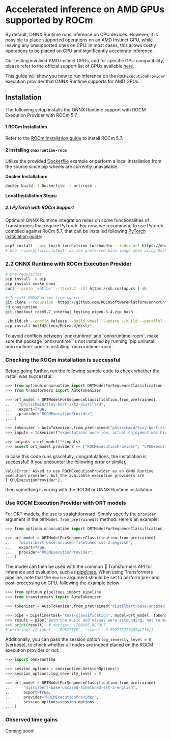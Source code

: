# Accelerated inference on AMD GPUs supported by ROCm

By default, ONNX Runtime runs inference on CPU devices. However, it is possible to place supported operations on an AMD Instinct GPU, while leaving any unsupported ones on CPU. In most cases, this allows costly operations to be placed on GPU and significantly accelerate inference.

Our testing involved AMD Instinct GPUs, and for specific GPU compatibility, please refer to the official support list of GPUs available [here](https://rocm.docs.amd.com/en/latest/release/gpu_os_support.html).

This guide will show you how to run inference on the `ROCMExecutionProvider` execution provider that ONNX Runtime supports for AMD GPUs.

## Installation
The following setup installs the ONNX Runtime support with ROCM Execution Provider with ROCm 5.7. 

#### 1 ROCm Installation

Refer to the [ROCm installation guide](https://rocm.docs.amd.com/en/latest/deploy/linux/index.html) to install ROCm 5.7.

#### 2 Installing `onnxruntime-rocm`

Utilize the provided [Dockerfile](https://github.com/huggingface/optimum-amd/blob/main/docker/onnx-runtime-amd-gpu/Dockerfile) example or perform a local installation from the source since pip wheels are currently unavailable.

**Docker Installation:**

```bash
docker build -f Dockerfile -t ort/rocm .
```

**Local Installation Steps:**

##### 2.1 PyTorch with ROCm Support
Optimum ONNX Runtime integration relies on some functionalities of Transformers that require PyTorch. For now, we recommend to use Pytorch compiled against RoCm 5.7, that can be installed following [PyTorch installation guide](https://pytorch.org/get-started/locally/): 

```bash
pip3 install --pre torch torchvision torchaudio --index-url https://download.pytorch.org/whl/nightly/rocm5.7
# Use 'rocm/pytorch:latest' as the preferred base image when using Docker for PyTorch installation.
```

### 2.2 ONNX Runtime with ROCm Execution Provider

```bash
# pre-requisites
pip install -U pip
pip install cmake onnx
curl --proto '=https' --tlsv1.2 -sSf https://sh.rustup.rs | sh

# Install ONNXRuntime from source
git clone --recursive  https://github.com/ROCmSoftwarePlatform/onnxruntime.git
cd onnxruntime
git checkout rocm5.7_internal_testing_eigen-3.4.zip_hash

./build.sh --config Release --build_wheel --update --build --parallel --cmake_extra_defines ONNXRUNTIME_VERSION=$(cat ./VERSION_NUMBER) --use_rocm --rocm_home=/opt/rocm
pip install build/Linux/Release/dist/*
```

<Tip>
To avoid conflicts between `onnxruntime` and `onnxruntime-rocm`, make sure the package `onnxruntime` is not installed by running `pip uninstall onnxruntime` prior to installing `onnxruntime-rocm`.
</Tip>

### Checking the ROCm installation is successful

Before going further, run the following sample code to check whether the install was successful:

```python
>>> from optimum.onnxruntime import ORTModelForSequenceClassification
>>> from transformers import AutoTokenizer

>>> ort_model = ORTModelForSequenceClassification.from_pretrained(
...   "philschmid/tiny-bert-sst2-distilled",
...   export=True,
...   provider="ROCMExecutionProvider",
... )

>>> tokenizer = AutoTokenizer.from_pretrained("philschmid/tiny-bert-sst2-distilled")
>>> inputs = tokenizer("expectations were low, actual enjoyment was high", return_tensors="pt", padding=True)

>>> outputs = ort_model(**inputs)
>>> assert ort_model.providers == ["ROCMExecutionProvider", "CPUExecutionProvider"]
```

In case this code runs gracefully, congratulations, the installation is successful! If you encounter the following error or similar,

```
ValueError: Asked to use ROCMExecutionProvider as an ONNX Runtime execution provider, but the available execution providers are ['CPUExecutionProvider'].
```

then something is wrong with the ROCM or ONNX Runtime installation.

### Use ROCM Execution Provider with ORT models

For ORT models, the use is straightforward. Simply specify the `provider` argument in the `ORTModel.from_pretrained()` method. Here's an example:

```python
>>> from optimum.onnxruntime import ORTModelForSequenceClassification

>>> ort_model = ORTModelForSequenceClassification.from_pretrained(
...   "distilbert-base-uncased-finetuned-sst-2-english",
...   export=True,
...   provider="ROCMExecutionProvider",
... )
```

The model can then be used with the common 🤗 Transformers API for inference and evaluation, such as [pipelines](https://huggingface.co/docs/optimum/onnxruntime/usage_guides/pipelines).
When using Transformers pipeline, note that the `device` argument should be set to perform pre- and post-processing on GPU, following the example below:

```python
>>> from optimum.pipelines import pipeline
>>> from transformers import AutoTokenizer

>>> tokenizer = AutoTokenizer.from_pretrained("distilbert-base-uncased-finetuned-sst-2-english")

>>> pipe = pipeline(task="text-classification", model=ort_model, tokenizer=tokenizer, device="cuda:0")
>>> result = pipe("Both the music and visual were astounding, not to mention the actors performance.")
>>> print(result)  # doctest: +IGNORE_RESULT
# printing: [{'label': 'POSITIVE', 'score': 0.9997727274894c714}]
```

Additionally, you can pass the session option `log_severity_level = 0` (verbose), to check whether all nodes are indeed placed on the ROCM execution provider or not:

```python
>>> import onnxruntime

>>> session_options = onnxruntime.SessionOptions()
>>> session_options.log_severity_level = 0

>>> ort_model = ORTModelForSequenceClassification.from_pretrained(
...     "distilbert-base-uncased-finetuned-sst-2-english",
...     export=True,
...     provider="ROCMExecutionProvider",
...     session_options=session_options
... )
```

### Observed time gains

Coming soon!
